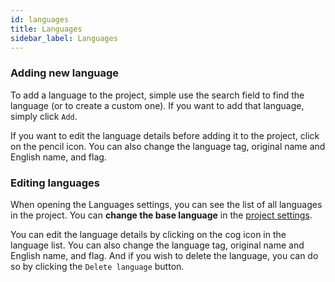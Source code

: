 ```yaml
---
id: languages
title: Languages
sidebar_label: Languages
---
```



### Adding new language
To add a language to the project, simple use the search field to find the language (or to create a custom one). If you want to add that language, simply click `Add`.

<ScreenshotWrapper
  alt="Add language"
  src="/img/docs/platform/languages_add.webp"
/>

If you want to edit the language details before adding it to the project, click on the pencil icon.
You can also change the language tag, original name and English name, and flag.

<ScreenshotWrapper
  alt="Add language details"
  src="/img/docs/platform/languages_add_details.webp"
/>

### Editing languages
When opening the Languages settings, you can see the list of all languages in the project. You can **change the base language** in the [project settings](project_settings).

You can edit the language details by clicking on the cog icon in the language list. You can also change the language tag, original name and English name, and flag.
And if you wish to delete the language, you can do so by clicking the `Delete language` button.

